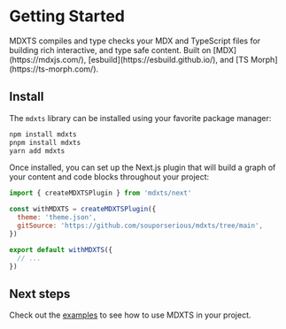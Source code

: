 # Getting Started

<Summary>
  MDXTS compiles and type checks your MDX and TypeScript files for building rich
  interactive, and type safe content. Built on [MDX](https://mdxjs.com/),
  [esbuild](https://esbuild.github.io/), and [TS Morph](https://ts-morph.com/).
</Summary>

## Install

The `mdxts` library can be installed using your favorite package manager:

```bash
npm install mdxts
pnpm install mdxts
yarn add mdxts
```

Once installed, you can set up the Next.js plugin that will build a graph of your content and code blocks throughout your project:

```mjs filename=next.config.mjs
import { createMDXTSPlugin } from 'mdxts/next'

const withMDXTS = createMDXTSPlugin({
  theme: 'theme.json',
  gitSource: 'https://github.com/souporserious/mdxts/tree/main',
})

export default withMDXTS({
  // ...
})
```

## Next steps

Check out the [examples](./examples) to see how to use MDXTS in your project.
